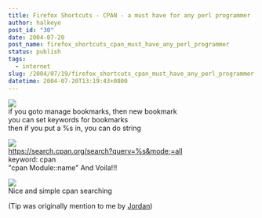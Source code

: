```yaml
---
title: Firefox Shortcuts - CPAN - a must have for any perl programmer
author: halkeye
post_id: "30"
date: 2004-07-20
post_name: firefox_shortcuts_cpan_must_have_any_perl_programmer
status: publish
tags:
  - internet
slug: /2004/07/19/firefox_shortcuts_cpan_must_have_any_perl_programmer
datetime: 2004-07-20T13:19:43+0800
---
```


![](bookmarks1.jpg)  
if you goto manage bookmarks, then new bookmark  
you can set keywords for bookmarks  
then if you put a %s in, you can do  string

![](bookmarks2.jpg)  
https://search.cpan.org/search?query=%s&mode;=all  
keyword: cpan  
"cpan Module::name"
And Voila!!!  

![](bookmarks3.jpg)  
Nice and simple cpan searching
  

(Tip was originally mention to me by [Jordan](https://j0rd.ath.cx))
